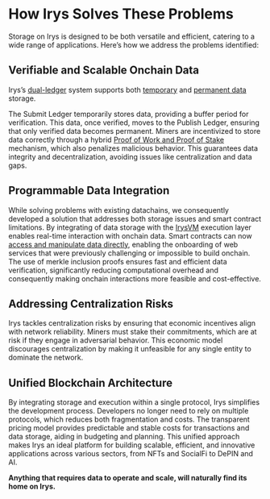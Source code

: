 # How Irys Solves These Problems

Storage on Irys is designed to be both versatile and efficient, catering to a wide range of applications. Here’s how we address the problems identified:

## Verifiable and Scalable Onchain Data

Irys’s [dual-ledger](/protocol/ledgers) system supports both [temporary](/protocol/ledgers#term-data-ledgers) and [permanent data](/protocol/ledgers#permanent-data-publish-ledger) storage.

The Submit Ledger temporarily stores data, providing a buffer period for verification. This data, once verified, moves to the Publish Ledger, ensuring that only verified data becomes permanent. Miners are incentivized to store data correctly through a hybrid [Proof of Work and Proof of Stake](/protocol/pows) mechanism, which also penalizes malicious behavior. This guarantees data integrity and decentralization, avoiding issues like centralization and data gaps.

## Programmable Data Integration

While solving problems with existing datachains, we consequently developed a solution that addresses both storage issues and smart contract limitations. By integrating of data storage with the [IrysVM](/why-build-on-irys/irysvm) execution layer enables real-time interaction with onchain data. Smart contracts can now [access and manipulate data directly](/why-build-on-irys/programmable-data), enabling the onboarding of web services that were previously challenging or impossible to build onchain. The use of merkle inclusion proofs ensures fast and efficient data verification, significantly reducing computational overhead and consequently making onchain interactions more feasible and cost-effective.

## Addressing Centralization Risks

Irys tackles centralization risks by ensuring that economic incentives align with network reliability. Miners must stake their commitments, which are at risk if they engage in adversarial behavior. This economic model discourages centralization by making it unfeasible for any single entity to dominate the network.

## Unified Blockchain Architecture

By integrating storage and execution within a single protocol, Irys simplifies the development process. Developers no longer need to rely on multiple protocols, which reduces both fragmentation and costs. The transparent pricing model provides predictable and stable costs for transactions and data storage, aiding in budgeting and planning. This unified approach makes Irys an ideal platform for building scalable, efficient, and innovative applications across various sectors, from NFTs and SocialFi to DePIN and AI.

**Anything that requires data to operate and scale, will naturally find its home on Irys.**
